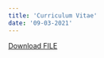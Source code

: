 ```yaml
---
title: 'Curriculum Vitae'
date: '09-03-2021'
---
```



<a id="raw-url" href="C:\Users\jcerv\OneDrive - UCLA IT Services\Documents\GitHub\jcervantez.github.io\content\CV.pdf">Download FILE</a>